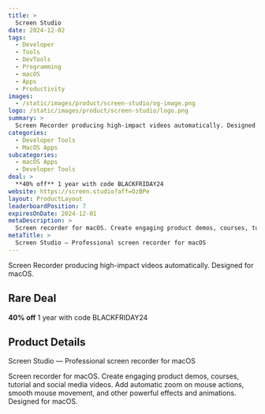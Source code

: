```yaml
---
title: >
  Screen Studio
date: 2024-12-02
tags:
  - Developer
  - Tools
  - DevTools
  - Programming
  - macOS
  - Apps
  - Productivity
images:
  - /static/images/product/screen-studio/og-image.png
logo: /static/images/product/screen-studio/logo.png
summary: >
  Screen Recorder producing high-impact videos automatically. Designed for macOS.
categories:
  - Developer Tools
  - MacOS Apps
subcategories:
  - macOS Apps
  - Developer Tools
deal: >
  **40% off** 1 year with code BLACKFRIDAY24
website: https://screen.studio?aff=OzBPe
layout: ProductLayout
leaderboardPosition: 7
expiresOnDate: 2024-12-01
metaDescription: >
  Screen recorder for macOS. Create engaging product demos, courses, tutorial and social media videos. Add automatic zoom on mouse actions, smooth mouse movement, and other powerful effects and animations. Designed for macOS.
metaTitle: >
  Screen Studio — Professional screen recorder for macOS
---
```

Screen Recorder producing high-impact videos automatically. Designed for macOS.

## Rare Deal

**40% off** 1 year with code BLACKFRIDAY24

## Product Details

Screen Studio — Professional screen recorder for macOS

Screen recorder for macOS. Create engaging product demos, courses, tutorial and social media videos. Add automatic zoom on mouse actions, smooth mouse movement, and other powerful effects and animations. Designed for macOS.
